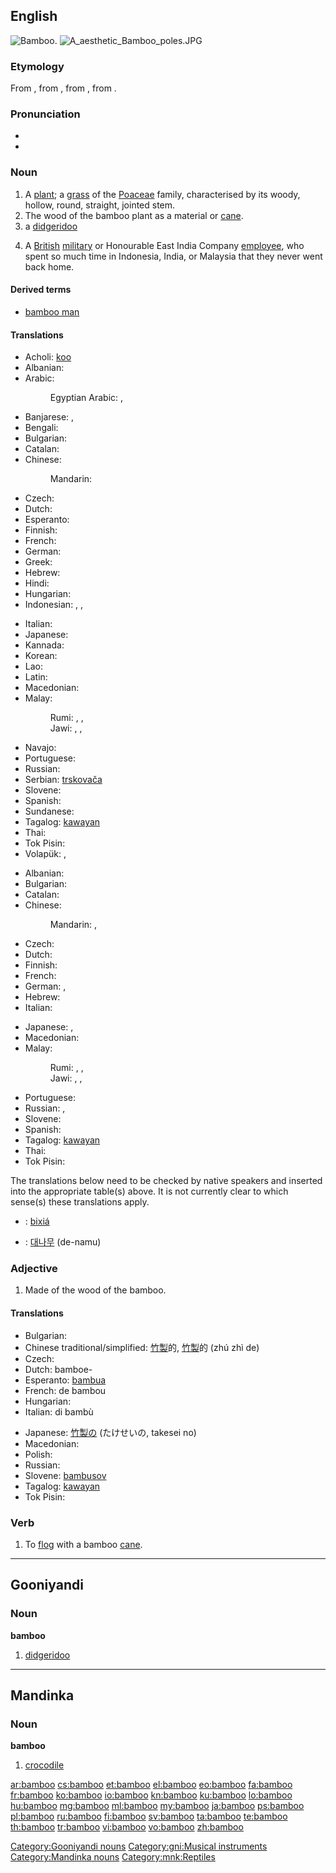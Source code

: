 ==English==
{{wikipedia}}
[[Image:Bamboo DSCN2465.jpg|thumb|right|Bamboo.]]
[[File:A aesthetic Bamboo poles.JPG|thumb]]

===Etymology===
From {{etyl|nl}} {{term|bamboe|lang=nl}}, from {{etyl|pt}} {{term|bambu|lang=pt}}, from {{etyl|ms}} {{term|bambu|lang=ms}}, from {{etyl|kn}} {{term|ಬಮ್ಬು|tr=bambu|lang=kn}}.

===Pronunciation===
* {{IPA|/bæmˈbu/}}
* {{audio|en-us-bamboo.ogg|Audio (US)}}

===Noun===
{{en-noun}}

# A [[plant]]; a [[grass]] of the [[Poaceae]] family, characterised by its woody, hollow, round, straight, jointed stem.
# The wood of the bamboo plant as a material or [[cane]].
# a [[didgeridoo]]
# {{slang}} A [[British]] [[military]] or Honourable East India Company [[employee]], who spent so much time in Indonesia, India, or Malaysia that they never went back home.

====Derived terms====
* [[bamboo man]]

====Translations====
{{trans-top|plant}}
* Acholi: [[koo#Acholi|koo]]
* Albanian: {{t+|sq|bambu}}
* Arabic: {{t-|ar|خيزران|m|tr=xayzaran, xayzuran|sc=Arab}}
*: Egyptian Arabic: {{tø|arz|خيزران|m|tr=xayzaran|sc=Arab}}, {{tø|arz|بامبو|m|tr=bambu|sc=Arab}}
* Banjarese: {{tø|bjn|buluh}}, {{tø|bjn|paring}}
* Bengali: {{t-|bn|বাঁশ|tr=bãsh|sc=Beng}}
* Bulgarian: {{t-|bg|бамбук|m|tr=bambúk}}
* Catalan: {{t-|ca|bambú|m}}
* Chinese:
*: Mandarin: {{t|cmn|竹子|tr=zhúzi|sc=Hani}}
* Czech: {{t+|cs|bambus|m}}
* Dutch: {{t+|nl|bamboe|n}}
* Esperanto: {{t-|eo|bambuo}}
* Finnish: {{t+|fi|bambu}}
* French: {{t+|fr|bambou|m}}
* German: {{t+|de|Bambus|m}}
* Greek: {{t+|el|μπαμπού|n|tr=bamboú|sc=Grek}}
* Hebrew: {{t+|he|במבוק|m|tr=bambuq}}
* Hindi: {{t-|hi|बांस|tr=bāns|sc=Deva}}
* Hungarian: {{t+|hu|bambusz}}
* Indonesian: {{t+|id|buluh}}, {{t+|id|bambu}}, {{t+|id|aur}}
{{trans-mid}}
* Italian: {{t+|it|bambù|m}}
* Japanese: {{t+|ja|竹|tr=[[たけ]], take|sc=Jpan}}
* Kannada: {{t+|kn|ಬಿದಿರು|tr=bidiru|sc=Knda}}
* Korean: {{t+|ko|대나무|tr=daenamu|sc=Kore}}
* Lao: {{t-|lo|ໄມ້ໄຜ່|tr=mai-phai|sc=Laoo}}
* Latin: {{t-|la|harundo Indica|f|alt=harundō Indica}}
* Macedonian: {{t-|mk|бамбус|m|tr=bámbus}}
* Malay:
*: Rumi: {{t+|ms|buluh}}, {{t+|ms|bambu}}, {{t-|ms|aur}}
*: Jawi: {{t-|ms|بولوه|sc=Arab}}, {{t-|ms|بمبو|sc=Arab}}, {{t-|ms|اءور|sc=Arab}}
* Navajo: {{tø|nv|lókʼaatsoh}}
* Portuguese: {{t+|pt|bambu|m}}
* Russian: {{t+|ru|бамбук|m|tr=bambúk|sc=Cyrl}}
* Serbian: [[trskovača]] {{f}}
* Slovene: {{t+|sl|bambus|m}}
* Spanish: {{t-|es|bambú|m}}
* Sundanese: {{t+|su|awi}}
* Tagalog: [[kawayan]]
* Thai: {{t-|th|ไผ่|tr=pài|sc=Thai}}
* Tok Pisin: {{t-|tpi|mambu}}
* Volapük: {{t+|vo|bambud}}, {{qualifier|obsolete}} {{t-|vo|lerid}}
{{trans-bottom}}

{{trans-top|wood}}
* Albanian: {{t+|sq|bambu}}
* Bulgarian: {{t-|bg|бамбук|m|tr=bambúk}}
* Catalan: {{t-|ca|bambú|m}}
* Chinese:
*: Mandarin: {{t|cmn|竹子|tr=zhúzi|sc=Hani}}, {{t|cmn|竹材|tr=zhúcái|sc=Hani}}
* Czech: {{t+|cs|bambus|m}}
* Dutch: {{t+|nl|bamboe|n}}
* Finnish: {{t+|fi|bambu}}
* French: {{t+|fr|bambou|m}}
* German: {{t+|de|Bambus|m}}, {{t+|de|Bambusrohr|n}}
* Hebrew: {{t+|he|במבוק|m|tr=bambuq}}
* Italian: {{t+|it|bambù|m}}
{{trans-mid}}
* Japanese: {{t+|ja|竹|tr=[[たけ]], take|sc=Jpan}}, {{t-|ja|竹材|tr=たけざい, takezai|sc=Jpan}}
* Macedonian: {{t-|mk|бамбус|m|tr=bámbus}}
* Malay:
*: Rumi: {{t+|ms|buluh}}, {{t+|ms|bambu}}, {{t-|ms|aur}}
*: Jawi: {{t-|ms|بولوه|sc=Arab}}, {{t-|ms|بمبو|sc=Arab}}, {{t-|ms|اءور|sc=Arab}}
* Portuguese: {{t+|pt|bambu|m}}
* Russian: {{t+|ru|бамбук|m|tr=bambúk|sc=Cyrl}}, {{t-|ru|бамбуковая трость|f|tr=bambúkovaja trostʹ|sc=Cyrl}}
* Slovene: {{t+|sl|bambus|m}}
* Spanish: {{t-|es|bambú|m}}
* Tagalog: [[kawayan]]
* Thai: {{t+|th|ไม้ไผ่|tr=máai pài|sc=Thai}}
* Tok Pisin: {{t-|tpi|mambu}}
{{trans-bottom}}

{{checktrans-top}}
<!--Remove this section once all the translations below have been transferred to the correct table(s).-->

The translations below need to be checked by native speakers and inserted into the appropriate table(s) above.  It is not currently clear to which sense(s) these translations apply.

* {{ttbc|zai}}: [[bixiá]]
* {{ttbc|ko}}: [[대나무]] (de-namu)
{{trans-bottom}}

===Adjective===
{{en-adj|-}}

# Made of the wood of the bamboo.

====Translations====
{{trans-top|made of bamboo}}
* Bulgarian: {{t-|bg|бамбуков}}
* Chinese traditional/simplified: [[竹製]]的, [[竹製]]的 (zhú zhì de)
* Czech: {{t+|cs|bambusový|m}}
* Dutch: bamboe-
* Esperanto: [[bambua]]
* French: de bambou
* Hungarian: {{t+|hu|bambusz}}
* Italian: di bambù
{{trans-mid}}
* Japanese: [[竹製]]の (たけせいの, takesei no)
* Macedonian: {{t-|mk|бамбусов|m|tr=bámbusov}}
* Polish: {{t+|pl|bambus|m}}
* Russian: {{t+|ru|бамбуковый|tr=bambúkovyj}}
* Slovene: [[bambusov]]
* Tagalog: [[kawayan]]
* Tok Pisin: {{t-|tpi|mambu}}
{{trans-bottom}}

===Verb===
{{en-verb}}

# {{transitive}} To [[flog]] with a bamboo [[cane]].

----

==Gooniyandi==

===Noun===
'''bamboo'''

# [[didgeridoo]]

[[Category:Gooniyandi nouns]]
[[Category:gni:Musical instruments]]

----

==Mandinka==

===Noun===
'''bamboo'''

# [[crocodile]]

[[Category:Mandinka nouns]]
[[Category:mnk:Reptiles]]

[[ar:bamboo]]
[[cs:bamboo]]
[[et:bamboo]]
[[el:bamboo]]
[[eo:bamboo]]
[[fa:bamboo]]
[[fr:bamboo]]
[[ko:bamboo]]
[[io:bamboo]]
[[kn:bamboo]]
[[ku:bamboo]]
[[lo:bamboo]]
[[hu:bamboo]]
[[mg:bamboo]]
[[ml:bamboo]]
[[my:bamboo]]
[[ja:bamboo]]
[[ps:bamboo]]
[[pl:bamboo]]
[[ru:bamboo]]
[[fi:bamboo]]
[[sv:bamboo]]
[[ta:bamboo]]
[[te:bamboo]]
[[th:bamboo]]
[[tr:bamboo]]
[[vi:bamboo]]
[[vo:bamboo]]
[[zh:bamboo]]